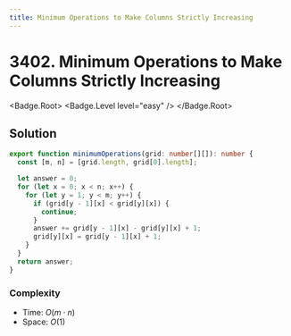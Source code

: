 ```yaml
---
title: Minimum Operations to Make Columns Strictly Increasing
---
```


# 3402. Minimum Operations to Make Columns Strictly Increasing

<Badge.Root>
  <Badge.Level level="easy" />
</Badge.Root>

## Solution

```typescript filename="solution.ts" copy
export function minimumOperations(grid: number[][]): number {
  const [m, n] = [grid.length, grid[0].length];

  let answer = 0;
  for (let x = 0; x < n; x++) {
    for (let y = 1; y < m; y++) {
      if (grid[y - 1][x] < grid[y][x]) {
        continue;
      }
      answer += grid[y - 1][x] - grid[y][x] + 1;
      grid[y][x] = grid[y - 1][x] + 1;
    }
  }
  return answer;
}
```

### Complexity

- Time: $O(m \cdot n)$
- Space: $O(1)$

<ProblemLink
  codingSite="leetcode"
  href="https://leetcode.com/problems/minimum-operations-to-make-columns-strictly-increasing"
  title="Minimum Operations to Make Columns Strictly Increasing"
/>

